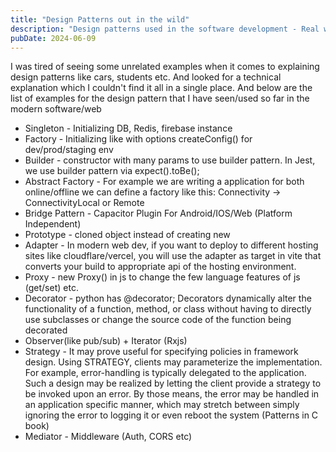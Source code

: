 ```yaml
---
title: "Design Patterns out in the wild"
description: "Design patterns used in the software development - Real world applications"
pubDate: 2024-06-09
---
```


I was tired of seeing some unrelated examples when it comes to explaining design patterns like cars, students etc. And looked for a technical explanation which I couldn't find it all in a single place. And below are the list of examples for the design pattern that I have seen/used so far in the modern software/web

- Singleton - Initializing DB, Redis, firebase instance
- Factory - Initializing like with options createConfig() for dev/prod/staging env
- Builder - constructor with many params to use builder pattern. In Jest, we use builder pattern via expect().toBe();
- Abstract Factory - For example we are writing a application for both online/offline we can define a factory like this: Connectivity -> ConnectivityLocal or Remote
- Bridge Pattern - Capacitor Plugin For Android/IOS/Web (Platform Independent)
- Prototype - cloned object instead of creating new
- Adapter - In modern web dev, if you want to deploy to different hosting sites like cloudflare/vercel, you will use the adapter as target in vite that converts your build to appropriate api of the hosting environment.
- Proxy - new Proxy() in js to change the few language features of js (get/set) etc.
- Decorator - python has @decorator; Decorators dynamically alter the functionality of a function, method, or class without having to directly use subclasses or change the source code of the function being decorated
- Observer(like pub/sub) + Iterator (Rxjs)
- Strategy - It may prove useful for specifying policies in framework design. Using STRATEGY, clients may parameterize the implementation. For example, error-handling is typically delegated to the application. Such a design may be realized by letting the client provide a strategy to be invoked upon an error. By those means, the error may be handled in an application specific manner, which may stretch between simply ignoring the error to logging it or even reboot the system (Patterns in C book)
- Mediator - Middleware (Auth, CORS etc)
